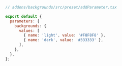 ```js
// addons/backgrounds/src/preset/addParameter.tsx

export default {
  parameters: {
    backgrounds: {
      values: [
        { name: 'light', value: '#F8F8F8' },
        { name: 'dark', value: '#333333' },
      ],
    },
  },
};
```
